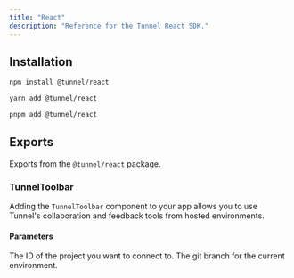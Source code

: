 ```yaml
---
title: "React"
description: "Reference for the Tunnel React SDK."
---
```



## Installation

<CodeGroup>

```bash npm
npm install @tunnel/react
```

```bash yarn
yarn add @tunnel/react
```

```bash pnpm
pnpm add @tunnel/react
```

</CodeGroup>

## Exports

Exports from the `@tunnel/react` package.

### TunnelToolbar

Adding the `TunnelToolbar` component to your app allows you to use Tunnel's
collaboration and feedback tools from hosted environments.

#### Parameters

<ParamField path="projectId" required>
  The ID of the project you want to connect to.
</ParamField>

<ParamField path="branch">
  The git branch for the current environment.
</ParamField>
